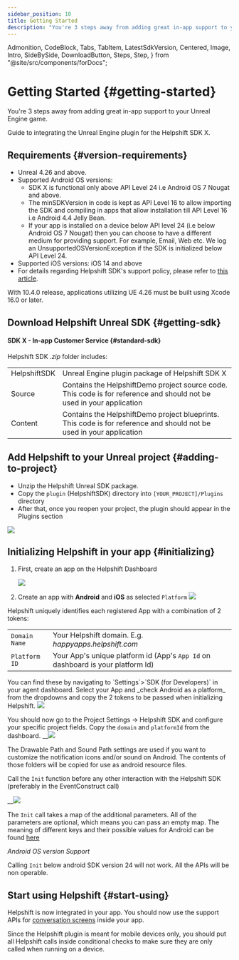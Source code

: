 ```yaml
---
sidebar_position: 10
title: Getting Started
description: "You're 3 steps away from adding great in-app support to your Unreal Engine game."
---
```


  Admonition,
  CodeBlock,
  Tabs,
  TabItem,
  LatestSdkVersion,
  Centered,
  Image,
  Intro,
  SideBySide,
  DownloadButton,
  Steps,
  Step,
} from "@site/src/components/forDocs";

# Getting Started {#getting-started}

<Intro>

You're 3 steps away from adding great in-app support to your Unreal Engine game.

</Intro>

Guide to integrating the Unreal Engine plugin for the Helpshift SDK X.

## Requirements {#version-requirements}

- Unreal 4.26 and above.
- Supported Android OS versions:
  - SDK X is functional only above API Level 24 i.e Android OS 7 Nougat and above.
  - The minSDKVersion in code is kept as API Level 16 to allow importing the SDK and compiling in apps that allow installation till API Level 16 i.e Android 4.4 Jelly Bean.
  - If your app is installed on a device below API level 24 (i.e below Android OS 7 Nougat) then you can choose to have a different medium for providing support. For example, Email, Web etc. We log an UnsupportedOSVersionException if the SDK is initialized below API Level 24.
- Supported iOS versions: iOS 14 and above
- For details regarding Helpshift SDK's support policy, please refer to [this article](https://support.helpshift.com/hc/en/13-helpshift-technical-support/faq/1217-sdk-x-os-technical-support-policy/).

<Admonition type="info" title="Note">

With 10.4.0 release, applications utilizing UE 4.26 must be built using Xcode 16.0 or later.

</Admonition>

## Download Helpshift Unreal SDK {#getting-sdk}

#### SDK X - In-app Customer Service {#standard-sdk}

<DownloadButton
  text="Download SDK"
  link="[% sdkx-unreal.sdk_url %]"
  classes="mb-4"
/>

Helpshift SDK _.zip_ folder includes:

<div className="text-sm compact ">

|              |                                                 |
| ------------ | ----------------------------------------------- |
| HelpshiftSDK | Unreal Engine plugin package of Helpshift SDK X |
| Source       | Contains the HelpshiftDemo project source code. This code is for reference and should not be used in your application  |
| Content      | Contains the HelpshiftDemo project blueprints. This code is for reference and should not be used in your application  |   |

</div>

## Add Helpshift to your Unreal project {#adding-to-project}

- Unzip the Helpshift Unreal SDK package.
- Copy the `plugin` (HelpshiftSDK) directory into `[YOUR_PROJECT]/Plugins` directory
- After that, once you reopen your project, the plugin should appear in the Plugins section

<Image src="/static/books/unreal/plugin_section.png" width="full" />

## Initializing Helpshift in your app {#initializing}

1. First, create an app on the Helpshift Dashboard

   <Image src="/static/books/helpshiftx/add_app.png" width="full" />

2. Create an app with **Android** and **iOS** as selected `Platform`
   <Image
     src="/static/books/helpshiftx/create_app_with_android_platform.png"
     width="full"
   />

Helpshift uniquely identifies each registered App with a combination of 2 tokens:

<div className=" compact">

|                          |                                                                                            |
| ------------------------ | ------------------------------------------------------------------------------------------ |
| <code>Domain Name</code> | Your Helpshift domain. E.g. _happyapps.helpshift.com_                                      |
| <code>Platform ID</code> | Your App's unique platform id (App's <code>App Id</code> on dashboard is your platform Id) |

</div>
You can find these by navigating to `Settings`>`SDK (for Developers)` in your agent dashboard.
Select your App and _check Android as a platform_ from the dropdowns and copy
the 2 tokens to be passed when initializing Helpshift.
<Image src="/static/books/helpshiftx/copy_install_keys.png"  width="full" />

You should now go to the Project Settings -> Helpshift SDK and configure your specific project fields. Copy the `domain` and `platformId` from the dashboard.
\_\_<Image src="/static/books/unreal/plugin_settings.png"  width="full" />

The Drawable Path and Sound Path settings are used if you want to customize the notification icons and/or sound on Android. The contents of those folders will be copied for use as android resource files.

Call the `Init` function before any other interaction with the Helpshift SDK (preferably in the EventConstruct call)

\_\_<Image src="/static/books/unreal/init_call.png"  width="full" />

The `Init` call takes a map of the additional parameters. All of the parameters are optional, which means you can pass an empty map. The meaning of different keys and their possible values for Android can be found [here](/sdkx-unreal/sdk-configuration)

<Admonition type="danger" title="Important">

_Android OS version Support_

Calling `Init` below android SDK version 24 will not work. All the APIs will be non operable.

</Admonition>

## Start using Helpshift {#start-using}

Helpshift is now integrated in your app. You should now use the support APIs for [conversation screens](/sdkx-unreal/support-tools#conversation-view) inside your app.

<Admonition type="info" title="Note">

Since the Helpshift plugin is meant for mobile devices only, you should put all Helpshift calls inside conditional checks to make sure they are only called when running on a device.

</Admonition>
